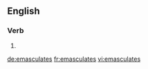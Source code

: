 ==English==

===Verb===
{{head|en}}

# {{en-third-person singular of|emasculate}}

[[de:emasculates]]
[[fr:emasculates]]
[[vi:emasculates]]